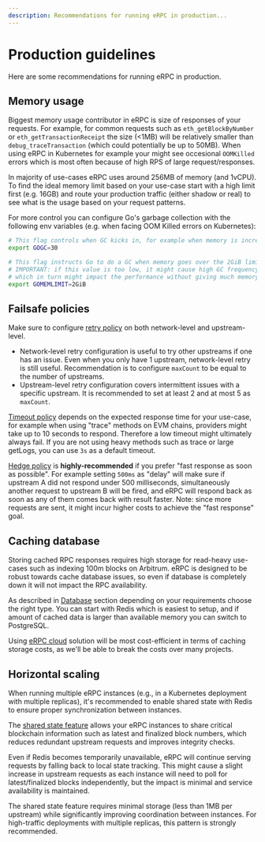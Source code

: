 ```yaml
---
description: Recommendations for running eRPC in production...
---
```



# Production guidelines

Here are some recommendations for running eRPC in production.

## Memory usage

Biggest memory usage contributor in eRPC is size of responses of your requests. For example, for common requests such as `eth_getBlockByNumber` or `eth_getTransactionReceipt` the size (&lt;1MB) will be relatively smaller than `debug_traceTransaction` (which could potentially be up to 50MB). When using eRPC in Kubernetes for example your might see occesional `OOMKilled` errors which is most often because of high RPS of large request/responses.

In majority of use-cases eRPC uses around 256MB of memory (and 1vCPU). To find the ideal memory limit based on your use-case start with a high limit first (e.g. 16GB) and route your production traffic (either shadow or real) to see what is the usage based on your request patterns.

For more control you can configure Go's garbage collection with the following env variables (e.g. when facing OOM Killed errors on Kubernetes):

```bash
# This flag controls when GC kicks in, for example when memory is increased by 30% try to run GC:
export GOGC=30

# This flag instructs Go to do a GC when memory goes over the 2GiB limit.
# IMPORTANT: if this value is too low, it might cause high GC frequency,
# which in turn might impact the performance without giving much memory benefits.
export GOMEMLIMIT=2GiB
```

## Failsafe policies

Make sure to configure [retry policy](/config/failsafe#retry-policy) on both network-level and upstream-level.

- Network-level retry configuration is useful to try other upstreams if one has an issue. Even when you only have 1 upstream, network-level retry is still useful. Recommendation is to configure `maxCount` to be equal to the number of upstreams.
- Upstream-level retry configuration covers intermittent issues with a specific upstream. It is recommended to set at least 2 and at most 5 as `maxCount`.

[Timeout policy](/config/failsafe#timeout-policy) depends on the expected response time for your use-case, for example when using "trace" methods on EVM chains, providers might take up to 10 seconds to respond. Therefore a low timeout might ultimately always fail. If you are not using heavy methods such as trace or large getLogs, you can use `3s` as a default timeout.

[Hedge policy](/config/failsafe#hedge-policy) is **highly-recommended** if you prefer "fast response as soon as possible". For example setting `500ms` as "delay" will make sure if upstream A did not respond under 500 milliseconds, simultaneously another request to upstream B will be fired, and eRPC will respond back as soon as any of them comes back with result faster. Note: since more requests are sent, it might incur higher costs to achieve the "fast response" goal.

## Caching database

Storing cached RPC responses requires high storage for read-heavy use-cases such as indexing 100m blocks on Arbitrum. eRPC is designed to be robust towards cache database issues, so even if database is completely down it will not impact the RPC availability.

As described in [Database](/config/database) section depending on your requirements choose the right type. You can start with Redis which is easiest to setup, and if amount of cached data is larger than available memory you can switch to PostgreSQL.

Using [eRPC cloud](/deployment/cloud) solution will be most cost-efficient in terms of caching storage costs, as we'll be able to break the costs over many projects.

## Horizontal scaling

When running multiple eRPC instances (e.g., in a Kubernetes deployment with multiple replicas), it's recommended to enable shared state with Redis to ensure proper synchronization between instances.

The [shared state feature](/config/database/shared-state) allows your eRPC instances to share critical blockchain information such as latest and finalized block numbers, which reduces redundant upstream requests and improves integrity checks.

<Callout type="info">
  Even if Redis becomes temporarily unavailable, eRPC will continue serving requests by falling back to local state tracking. This might cause a slight increase in upstream requests as each instance will need to poll for latest/finalized blocks independently, but the impact is minimal and service availability is maintained.
</Callout>

The shared state feature requires minimal storage (less than 1MB per upstream) while significantly improving coordination between instances. For high-traffic deployments with multiple replicas, this pattern is strongly recommended.